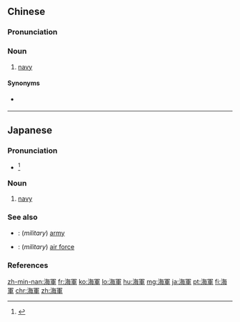 {{also|海军}}
==Chinese==
{{zh-forms|s=海军}}

===Pronunciation===
{{zh-pron
|m=hǎijūn
|c=hoi2 gwan1
|h=pfs=hói-kiûn
|mn=hái-kun
|cat=n
}}

===Noun===
{{zh-noun}}

# {{lb|zh|military}} [[navy]]
#: {{zh-x|海軍 演習|'''naval''' maneuver}}

====Synonyms====
* {{qualifier|archaic term for navy}} {{zh-l|水軍}}

----

==Japanese==
{{ja-kanjitab|かい|ぐん|yomi=o}}

===Pronunciation===
* {{ja-accent-common|a|か|いぐん}}<ref>{{R:NHK Hatsuon}}</ref>

===Noun===
{{ja-noun|かいぐん}}

# {{lb|ja|military|sort=かいぐん}} [[navy]]

===See also===
* {{ja-r|陸軍|りくぐん}}: (''military'') [[army]]
* {{ja-r|空軍|くうぐん}}: (''military'') [[air force]]

===References===
<references/>

[[zh-min-nan:海軍]]
[[fr:海軍]]
[[ko:海軍]]
[[lo:海軍]]
[[hu:海軍]]
[[mg:海軍]]
[[ja:海軍]]
[[pt:海軍]]
[[fi:海軍]]
[[chr:海軍]]
[[zh:海軍]]